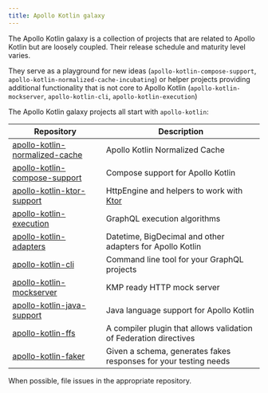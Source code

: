 ```yaml
---
title: Apollo Kotlin galaxy 
---
```



The Apollo Kotlin galaxy is a collection of projects that are related to Apollo Kotlin but are loosely coupled. Their release schedule and maturity level varies.

They serve as a playground for new ideas (`apollo-kotlin-compose-support`, `apollo-kotlin-normalized-cache-incubating`) or helper projects providing additional functionality that is not core to Apollo Kotlin (`apollo-kotlin-mockserver`, `apollo-kotlin-cli`, `apollo-kotlin-execution`)

The Apollo Kotlin galaxy projects all start with `apollo-kotlin`:

| Repository                                                                                        | Description                                                       |
|---------------------------------------------------------------------------------------------------|-------------------------------------------------------------------|
| [apollo-kotlin-normalized-cache](https://github.com/apollographql/apollo-kotlin-normalized-cache) | Apollo Kotlin Normalized Cache                                    |
| [apollo-kotlin-compose-support](https://github.com/apollographql/apollo-kotlin-compose-support)   | Compose support for Apollo Kotlin                                 |
| [apollo-kotlin-ktor-support](https://github.com/apollographql/apollo-kotlin-ktor-support)         | HttpEngine and helpers to work with [Ktor](https://ktor.io/)      |
| [apollo-kotlin-execution](https://github.com/apollographql/apollo-kotlin-execution)               | GraphQL execution algorithms                                      |
| [apollo-kotlin-adapters](https://github.com/apollographql/apollo-kotlin-adapters)                 | Datetime, BigDecimal and other adapters for Apollo Kotlin         |
| [apollo-kotlin-cli](https://github.com/apollographql/apollo-kotlin-cli)                           | Command line tool for your GraphQL projects                       |
| [apollo-kotlin-mockserver](https://github.com/apollographql/apollo-kotlin-mockserver)             | KMP ready HTTP mock server                                        |
| [apollo-kotlin-java-support](https://github.com/apollographql/apollo-kotlin-java-support)         | Java language support for Apollo Kotlin                           |
| [apollo-kotlin-ffs](https://github.com/apollographql/apollo-kotlin-ffs)                           | A compiler plugin that allows validation of Federation directives |
| [apollo-kotlin-faker](https://github.com/apollographql/apollo-kotlin-ffs)                         | Given a schema, generates fakes responses for your testing needs  |

When possible, file issues in the appropriate repository. 
